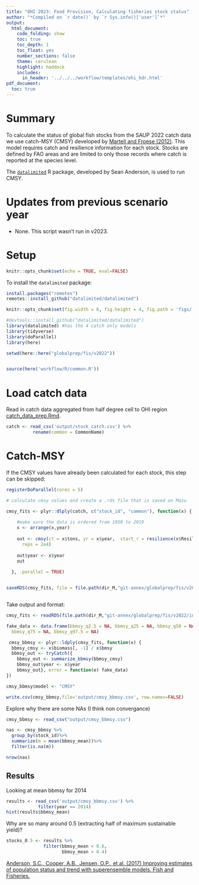 ```yaml
---
title: "OHI 2023: Food Provision, Calculating fisheries stock status"
author: "*Compiled on `r date()` by `r Sys.info()['user']`*"
output: 
  html_document:
    code_folding: show
    toc: true
    toc_depth: 1
    toc_float: yes
    number_sections: false
    theme: cerulean
    highlight: haddock
    includes: 
      in_header: '../../../workflow/templates/ohi_hdr.html'
pdf_document:
  toc: true
---
```


# Summary

To calculate the status of global fish stocks from the SAUP 2022 catch data we use catch-MSY (CMSY) developed by [Martell and Froese (2012)](http://onlinelibrary.wiley.com/doi/10.1111/j.1467-2979.2012.00485.x/full). This model requires catch and resilience information for each stock. Stocks are defined by FAO areas and are limited to only those records where catch is reported at the species level.

The [`datalimited`](https://github.com/datalimited/datalimited) R package, developed by Sean Anderson, is used to run CMSY.

# Updates from previous scenario year

- None. This script wasn't run in v2023.

# Setup 

```r
knitr::opts_chunk$set(echo = TRUE, eval=FALSE)
```

To install the `datalimited` package:

```r
install.packages("remotes")
remotes::install_github("datalimited/datalimited")
```

```r

knitr::opts_chunk$set(fig.width = 6, fig.height = 4, fig.path = 'figs/',message = FALSE, warning = FALSE)

#devtools::install_github("datalimited/datalimited")
library(datalimited) #has the 4 catch only models
library(tidyverse)
library(doParallel)
library(here)

setwd(here::here("globalprep/fis/v2022"))


source(here('workflow/R/common.R'))

```

# Load catch data

Read in catch data aggregated from half degree cell to OHI region [catch_data_prep.Rmd](https://cdn.rawgit.com/OHI-Science/ohiprep_v2019/master/globalprep/fis/v2019/catch_data_prep.html).

```r

catch <- read_csv('output/stock_catch.csv') %>%
          rename(common = CommonName)
```

# Catch-MSY
If the CMSY values have already been calculated for each stock, this step can be skipped: 
```r

registerDoParallel(cores = 5)

# calculate cmsy values and create a .rds file that is saved on Mazu

cmsy_fits <- plyr::dlply(catch, c("stock_id", "common"), function(x) {
  
    #make sure the data is ordered from 1950 to 2019
    x <- arrange(x,year)
    
    out <- cmsy(ct = x$tons, yr = x$year,  start_r = resilience(x$Resilience[1]), 
      reps = 2e4)
    
    out$year <- x$year
    out
    
  }, .parallel = TRUE)


saveRDS(cmsy_fits, file = file.path(dir_M,"git-annex/globalprep/fis/v2022/int/cmsy-fits.rds"))



```

Take output and format: 
```r
cmsy_fits <- readRDS(file.path(dir_M,"git-annex/globalprep/fis/v2022/int/cmsy-fits.rds"))

fake_data <- data.frame(bbmsy_q2.5 = NA, bbmsy_q25 = NA, bbmsy_q50 = NA, 
  bbmsy_q75 = NA, bbmsy_q97.5 = NA)

 cmsy_bbmsy <- plyr::ldply(cmsy_fits, function(x) {
  bbmsy_cmsy <- x$biomass[, -1] / x$bmsy
  bbmsy_out <- tryCatch({
    bbmsy_out <- summarize_bbmsy(bbmsy_cmsy)
    bbmsy_out$year <- x$year
    bbmsy_out}, error = function(e) fake_data)
})

cmsy_bbmsy$model <- "CMSY"

write.csv(cmsy_bbmsy,file='output/cmsy_bbmsy.csv', row.names=FALSE)

```

Explore why there are some NAs (I think non convergance)

```r

cmsy_bbmsy <- read_csv("output/cmsy_bbmsy.csv") 

nas <- cmsy_bbmsy %>%
  group_by(stock_id)%>%
  summarize(m = mean(bbmsy_mean))%>%
  filter(is.na(m))

nrow(nas)

```

## Results

Looking at mean bbmsy for 2014

```r

results <- read_csv('output/cmsy_bbmsy.csv') %>%
            filter(year == 2014)
hist(results$bbmsy_mean)

```

Why are so many around 0.5 (extracting half of maximum sustainable yield)?

```r

stocks_0.5 <- results %>%
              filter(bbmsy_mean < 0.6,
                     bbmsy_mean > 0.4)

```

[Anderson, S.C., Cooper, A.B., Jensen, O.P., et al. (2017) Improving estimates of population status and trend with superensemble models. Fish and Fisheries.](http://onlinelibrary.wiley.com/doi/10.1111/faf.12200/full)







